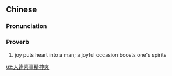 ==Chinese==
{{zh-forms|type=11221|man; person; people|meet with|joyful occasion|mind; spirit|pleasant}}

===Pronunciation===
{{zh-pron
|m=rén féng xǐshì jīngshén shuǎng
|cat=prov
}}

===Proverb===
{{zh-proverb}}

# joy puts heart into a man; a joyful occasion boosts one's spirits

[[uz:人逢喜事精神爽]]